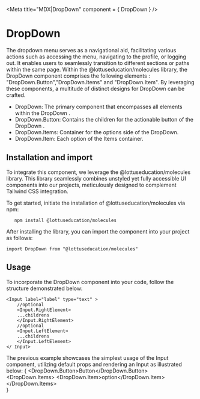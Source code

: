 

<Meta title="MDX|DropDown" component = { DropDown } />

# DropDown 


The dropdown menu serves as a navigational aid, facilitating various actions such as accessing the menu, navigating to the profile, or logging out. It enables users to seamlessly transition to different sections or paths within the same page.
Within the @lottuseducation/molecules library, the DropDown component comprises the following elements : "DropDown.Button","DropDown.Items" and "DropDown.Item". By leveraging these components, a multitude of distinct designs for DropDown can be crafted.

- DropDown: The primary component that encompasses all elements within the DropDown .
- DropDown.Button: Contains the children for the actionable button of the DropDown .
- DropDown.Items: Container for the options side of the DropDown. 
- DropDown.Item: Each option of the Items container. 

## Installation and import

To integrate this component, we leverage the @lottuseducation/molecules library. This library seamlessly combines unstyled
yet fully accessible UI components into our projects, meticulously designed to complement Tailwind CSS integration.

To get started, initiate the installation of @lottuseducation/molecules via npm:

```
   npm install @lottuseducation/molecules
```


After installing the library, you can import the component into your project as follows:

`import DropDown from "@lottuseducation/molecules"`


## Usage


To incorporate the DropDown component into your code, follow the structure demonstrated below:

```
<Input label="label" type="text" >
    //optional
    <Input.RightElement>
    ...childrens
    </Input.RightElement>
    //optional
    <Input.LeftElement>
    ...childrens
    </Input.LeftElement>
</ Input>
```
The previous example showcases the simplest usage of the Input component, utilizing default props and rendering an Input
as illustrated below:
{
    <DropDown className="shadow">
    <DropDown.Button>Button</DropDown.Button>
    <DropDown.Items>
    <DropDown.Item>option</DropDown.Item>
    </DropDown.Items>    
    </DropDown>
               }

